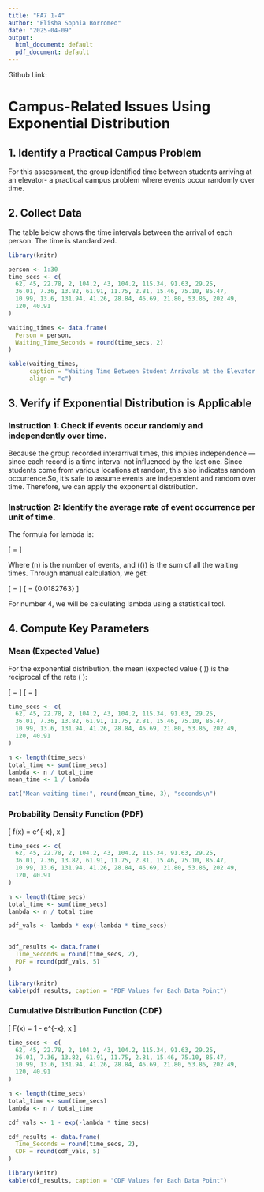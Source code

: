 ---
title: "FA7 1-4"
author: "Elisha Sophia Borromeo"
date: "2025-04-09"
output:
  html_document: default
  pdf_document: default
---

Github Link:

# **Campus-Related Issues Using Exponential Distribution **

## 1. Identify a Practical Campus Problem

For this assessment, the group identified time between students arriving at an elevator- a practical campus problem where events occur randomly over time.

## 2. Collect Data

The table below shows the time intervals between the arrival of each person. The time is standardized. 

```{r, echo=FALSE} 
library(knitr)

person <- 1:30
time_secs <- c(
  62, 45, 22.78, 2, 104.2, 43, 104.2, 115.34, 91.63, 29.25,
  36.01, 7.36, 13.82, 61.91, 11.75, 2.81, 15.46, 75.10, 85.47,
  10.99, 13.6, 131.94, 41.26, 28.84, 46.69, 21.80, 53.86, 202.49,
  120, 40.91
)

waiting_times <- data.frame(
  Person = person,
  Waiting_Time_Seconds = round(time_secs, 2)  
)

kable(waiting_times, 
      caption = "Waiting Time Between Student Arrivals at the Elevator (in Seconds)",
      align = "c")  
```

## 3. Verify if Exponential Distribution is Applicable

### Instruction 1: Check if events occur randomly and independently over time.

Because the group recorded interarrival times, this implies independence — since each record is a time interval not influenced by the last one. Since students come from various locations at random, this also indicates random occurrence.So, it's safe to assume events are independent and random over time. Therefore, we can apply the exponential distribution.

### Instruction 2: Identify the average rate of event occurrence per unit of time.


The formula for lambda is:

\[
\text{Lambda} = \frac{n}{\sum (\text{waiting times})}
\]

Where \(n\) is the number of events, and \(\sum (\text{waiting times})\) is the sum of all the waiting times. Through manual calculation, we get: 

\[
\text{Lambda} = \frac{30}{1,641.47}
\]
\[
\text{Lambda} = {0.0182763}
\]

For number 4, we will be calculating lambda using a statistical tool.

## 4. Compute Key Parameters

### Mean (Expected Value)

For the exponential distribution, the mean (expected value \( \mu \)) is the reciprocal of the rate \( \lambda \):

\[
\lambda = \frac{\text{Number of Observations}}{\text{Total Waiting Time}}
\]
\[
\mu = \frac{1}{\lambda}
\]

```{r, echo=FALSE} 
time_secs <- c(
  62, 45, 22.78, 2, 104.2, 43, 104.2, 115.34, 91.63, 29.25,
  36.01, 7.36, 13.82, 61.91, 11.75, 2.81, 15.46, 75.10, 85.47,
  10.99, 13.6, 131.94, 41.26, 28.84, 46.69, 21.80, 53.86, 202.49,
  120, 40.91
)

n <- length(time_secs)
total_time <- sum(time_secs)
lambda <- n / total_time
mean_time <- 1 / lambda

cat("Mean waiting time:", round(mean_time, 3), "seconds\n")
```

### Probability Density Function (PDF)

\[
f(x) = \lambda e^{-\lambda x}, \quad \text{for } x \geq 0
\]

```{r, echo=FALSE} 
time_secs <- c(
  62, 45, 22.78, 2, 104.2, 43, 104.2, 115.34, 91.63, 29.25,
  36.01, 7.36, 13.82, 61.91, 11.75, 2.81, 15.46, 75.10, 85.47,
  10.99, 13.6, 131.94, 41.26, 28.84, 46.69, 21.80, 53.86, 202.49,
  120, 40.91
)

n <- length(time_secs)
total_time <- sum(time_secs)
lambda <- n / total_time

pdf_vals <- lambda * exp(-lambda * time_secs)


pdf_results <- data.frame(
  Time_Seconds = round(time_secs, 2),
  PDF = round(pdf_vals, 5)
)

library(knitr)
kable(pdf_results, caption = "PDF Values for Each Data Point")

```

### Cumulative Distribution Function (CDF)

\[
F(x) = 1 - e^{-\lambda x}, \quad \text{for } x \geq 0
\]

```{r, echo=FALSE} 
time_secs <- c(
  62, 45, 22.78, 2, 104.2, 43, 104.2, 115.34, 91.63, 29.25,
  36.01, 7.36, 13.82, 61.91, 11.75, 2.81, 15.46, 75.10, 85.47,
  10.99, 13.6, 131.94, 41.26, 28.84, 46.69, 21.80, 53.86, 202.49,
  120, 40.91
)

n <- length(time_secs)
total_time <- sum(time_secs)
lambda <- n / total_time

cdf_vals <- 1 - exp(-lambda * time_secs)

cdf_results <- data.frame(
  Time_Seconds = round(time_secs, 2),
  CDF = round(cdf_vals, 5)
)

library(knitr)
kable(cdf_results, caption = "CDF Values for Each Data Point")
```